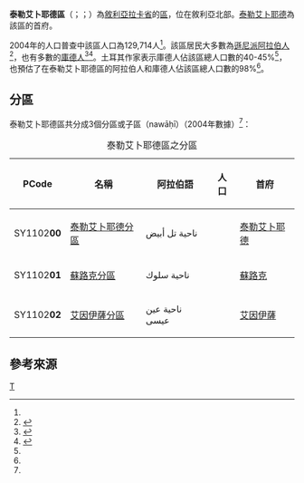 {{Infobox settlement
|name = 泰勒艾卜耶德區
|native_name = {{rtl-lang|ar|منطقة تل أبيض}}
|settlement_type = [[拉卡省|拉卡省]]行政區
|image_skyline = 
|image_map = Tal Abyad_District.svg
|map_caption = 泰勒艾卜耶德區在拉卡省的位置（黃色區塊處）
|type = 敘利亞行政區
|subdivision_type = 國家
|subdivision_name = {{flag|Syria}}
|subdivision_type1 = 省
|subdivision_name1 = [[拉卡省|拉卡省]]
|subdivision_type2 = 首府
|subdivision_name2 = [[泰勒艾卜耶德|泰勒艾卜耶德]]
|area_total_km2 = 4834.02
|population = 129714
|population_as_of = 2004
|population_density_km2 = 26.83
|population_footnotes =<ref name=census2004>{{cite web |title=General Census of Population and Housing 2004 |url=http://www.cbssyr.sy/General%20census/census%202004/pop-man.pdf |publisher=Central Bureau of Statistics |language=ar |accessdate=2015-12-12 |deadurl=yes |archiveurl=https://web.archive.org/web/20151208115353/http://www.cbssyr.sy/General%20census/census%202004/pop-man.pdf |archivedate=2015-12-08 }}也可參閱英語版的資料：{{cite web |title=2004 Census Data |url=https://www.humanitarianresponse.info/en/operations/syria/dataset/syrian-arab-republic-other |publisher=UN OCHA |accessdate=2015-12-12 |archive-date=2017-10-10 |archive-url=https://web.archive.org/web/20171010105732/https://www.humanitarianresponse.info/en/operations/syria/dataset/syrian-arab-republic-other |dead-url=no }}</ref>
|coordinates_display = inline,title
|coordinates_region = SY
|latNS = N
|latd = 36
|latm = 41
|lats = 51
|longEW = E
|longd = 38
|longm = 57
|longs = 24
|elevation_ft = 
|elevation_m = 
|geocode = SY1102
|website =
}}

'''泰勒艾卜耶德區'''（{{lang-ar|منطقة تل أبيض}}；{{lang-ku|'''Devera Girê Spî'''}}；{{lang-en|Tell Abyad District}}）為[[敘利亞|敘利亞]][[拉卡省|拉卡省]]的[[区_(叙利亚)|區]]，位在敘利亞北部。[[泰勒艾卜耶德|泰勒艾卜耶德]]為該區的首府。

2004年的人口普查中該區人口為129,714人<ref name=census2004 />。該區居民大多數為[[遜尼派|遜尼派]][[阿拉伯人|阿拉伯人]]<ref>{{cite web|url=http://carnegieendowment.org/syriaincrisis/?fa=55607|title=Arab Tribes Split Between Kurds And Jihadists|publisher=Carnegie Endowment for International Peace|date=2015|accessdate=26 June 2015|archive-date=2015-09-10|archive-url=https://web.archive.org/web/20150910001710/http://carnegieendowment.org/syriaincrisis/?fa=55607|dead-url=no}}</ref>，也有多數的[[庫德人|庫德人]]<ref name="kurds eye">{{cite web|title=Kurds eye new corridor to Mediterranean|url=http://www.al-monitor.com/pulse/originals/2015/06/turkey-syria-kurdish-corridor-in-the-making-kobane.html|website=Al-Monitor|accessdate=2015-12-12|archive-date=2019-08-10|archive-url=https://web.archive.org/web/20190810090319/https://www.al-monitor.com/pulse/originals/2015/06/turkey-syria-kurdish-corridor-in-the-making-kobane.html|dead-url=no}}</ref><ref name="expresses">{{cite web|title=US Expresses Concerns About PYD Human Rights|url=http://www.basnews.com/en/news/2015/06/13/us-expresses-concerns-about-pyd-human-rights-violations-in-syrian-kurdistan/|website=BasNews|accessdate=26 June 2015|deadurl=yes|archiveurl=https://web.archive.org/web/20150627182159/http://www.basnews.com/en/news/2015/06/13/us-expresses-concerns-about-pyd-human-rights-violations-in-syrian-kurdistan/|archivedate=2015年6月27日}}</ref>。土耳其作家表示庫德人佔該區總人口數的40-45%<ref name="kurds eye"/>，也預估了在泰勒艾卜耶德區的阿拉伯人和庫德人佔該區總人口數的98%<ref name="expresses"/>。

==分區==
泰勒艾卜耶德區共分成3個分區或子區（nawāḥī）（2004年數據）<ref name=census2004 />：

{| class="wikitable sortable"
|- 
|+ 泰勒艾卜耶德區之分區
! PCode || 名稱 || 阿拉伯語 || 人口 || 首府
|-
| SY1102'''00'''
| [[泰勒艾卜耶德分區|泰勒艾卜耶德分區]]
| ناحية تل أبيض
| align=right | {{formatnum:44671}}
| [[泰勒艾卜耶德|泰勒艾卜耶德]]
|-
| SY1102'''01'''
| [[蘇路克分區|蘇路克分區]]
| ناحية سلوك
| align=right | {{formatnum:44131}}
| [[蘇路克|蘇路克]]
|-
| SY1102'''02'''
| [[艾因伊薩分區|艾因伊薩分區]]
| ناحية عين عيسى
| align=right | {{formatnum:40912}}
| [[艾因伊薩|艾因伊薩]]
|}

==參考來源==
{{reflist}}

{{敘利亞二級行政區|state=collapsed}}

[[Category:拉卡省區份|T]]